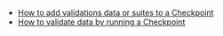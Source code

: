 
* [How to add validations data or suites to a Checkpoint](/oss/guides/validation/checkpoints/how_to_add_validations_data_or_suites_to_a_checkpoint.md)
* [How to validate data by running a Checkpoint](/oss/guides/validation/checkpoints/how_to_create_a_new_checkpoint.md)